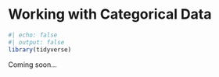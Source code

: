 # Working with Categorical Data {#sec-factors}

```r
#| echo: false
#| output: false
library(tidyverse)
```

Coming soon...